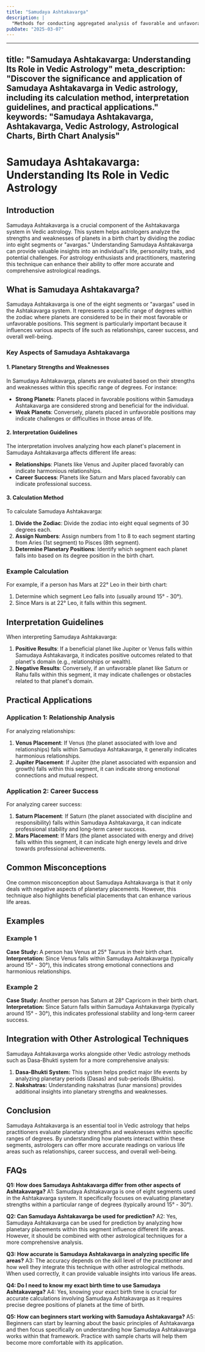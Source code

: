 ```yaml
---
title: "Samudaya Ashtakavarga"
description: |
  "Methods for conducting aggregated analysis of favorable and unfavorable"
pubDate: "2025-03-07"
---
```


---
title: "Samudaya Ashtakavarga: Understanding Its Role in Vedic Astrology"
meta_description: "Discover the significance and application of Samudaya Ashtakavarga in Vedic astrology, including its calculation method, interpretation guidelines, and practical applications."
keywords: "Samudaya Ashtakavarga, Ashtakavarga, Vedic Astrology, Astrological Charts, Birth Chart Analysis"
---

# Samudaya Ashtakavarga: Understanding Its Role in Vedic Astrology

## Introduction

Samudaya Ashtakavarga is a crucial component of the Ashtakavarga system in Vedic astrology. This system helps astrologers analyze the strengths and weaknesses of planets in a birth chart by dividing the zodiac into eight segments or "avargas." Understanding Samudaya Ashtakavarga can provide valuable insights into an individual's life, personality traits, and potential challenges. For astrology enthusiasts and practitioners, mastering this technique can enhance their ability to offer more accurate and comprehensive astrological readings.

## What is Samudaya Ashtakavarga?

Samudaya Ashtakavarga is one of the eight segments or "avargas" used in the Ashtakavarga system. It represents a specific range of degrees within the zodiac where planets are considered to be in their most favorable or unfavorable positions. This segment is particularly important because it influences various aspects of life such as relationships, career success, and overall well-being.

### Key Aspects of Samudaya Ashtakavarga

#### 1. **Planetary Strengths and Weaknesses**
In Samudaya Ashtakavarga, planets are evaluated based on their strengths and weaknesses within this specific range of degrees. For instance:
- **Strong Planets**: Planets placed in favorable positions within Samudaya Ashtakavarga are considered strong and beneficial for the individual.
- **Weak Planets**: Conversely, planets placed in unfavorable positions may indicate challenges or difficulties in those areas of life.

#### 2. **Interpretation Guidelines**
The interpretation involves analyzing how each planet's placement in Samudaya Ashtakavarga affects different life areas:
- **Relationships**: Planets like Venus and Jupiter placed favorably can indicate harmonious relationships.
- **Career Success**: Planets like Saturn and Mars placed favorably can indicate professional success.

#### 3. **Calculation Method**
To calculate Samudaya Ashtakavarga:
1. **Divide the Zodiac**: Divide the zodiac into eight equal segments of 30 degrees each.
2. **Assign Numbers**: Assign numbers from 1 to 8 to each segment starting from Aries (1st segment) to Pisces (8th segment).
3. **Determine Planetary Positions**: Identify which segment each planet falls into based on its degree position in the birth chart.

### Example Calculation

For example, if a person has Mars at 22° Leo in their birth chart:
1. Determine which segment Leo falls into (usually around 15° - 30°).
2. Since Mars is at 22° Leo, it falls within this segment.

## Interpretation Guidelines

When interpreting Samudaya Ashtakavarga:
1. **Positive Results**: If a beneficial planet like Jupiter or Venus falls within Samudaya Ashtakavarga, it indicates positive outcomes related to that planet's domain (e.g., relationships or wealth).
2. **Negative Results**: Conversely, if an unfavorable planet like Saturn or Rahu falls within this segment, it may indicate challenges or obstacles related to that planet's domain.

## Practical Applications

### Application 1: Relationship Analysis

For analyzing relationships:
1. **Venus Placement**: If Venus (the planet associated with love and relationships) falls within Samudaya Ashtakavarga, it generally indicates harmonious relationships.
2. **Jupiter Placement**: If Jupiter (the planet associated with expansion and growth) falls within this segment, it can indicate strong emotional connections and mutual respect.

### Application 2: Career Success

For analyzing career success:
1. **Saturn Placement**: If Saturn (the planet associated with discipline and responsibility) falls within Samudaya Ashtakavarga, it can indicate professional stability and long-term career success.
2. **Mars Placement**: If Mars (the planet associated with energy and drive) falls within this segment, it can indicate high energy levels and drive towards professional achievements.

## Common Misconceptions

One common misconception about Samudaya Ashtakavarga is that it only deals with negative aspects of planetary placements. However, this technique also highlights beneficial placements that can enhance various life areas.

## Examples

### Example 1

**Case Study:** A person has Venus at 25° Taurus in their birth chart.
**Interpretation:** Since Venus falls within Samudaya Ashtakavarga (typically around 15° - 30°), this indicates strong emotional connections and harmonious relationships.

### Example 2

**Case Study:** Another person has Saturn at 28° Capricorn in their birth chart.
**Interpretation:** Since Saturn falls within Samudaya Ashtakavarga (typically around 15° - 30°), this indicates professional stability and long-term career success.

## Integration with Other Astrological Techniques

Samudaya Ashtakavarga works alongside other Vedic astrology methods such as Dasa-Bhukti system for a more comprehensive analysis:
1. **Dasa-Bhukti System:** This system helps predict major life events by analyzing planetary periods (Dasas) and sub-periods (Bhuktis).
2. **Nakshatras:** Understanding nakshatras (lunar mansions) provides additional insights into planetary strengths and weaknesses.

## Conclusion

Samudaya Ashtakavarga is an essential tool in Vedic astrology that helps practitioners evaluate planetary strengths and weaknesses within specific ranges of degrees. By understanding how planets interact within these segments, astrologers can offer more accurate readings on various life areas such as relationships, career success, and overall well-being.

## FAQs

**Q1: How does Samudaya Ashtakavarga differ from other aspects of Ashtakavarga?**
A1: Samudaya Ashtakavarga is one of eight segments used in the Ashtakavarga system. It specifically focuses on evaluating planetary strengths within a particular range of degrees (typically around 15° - 30°).

**Q2: Can Samudaya Ashtakavarga be used for prediction?**
A2: Yes, Samudaya Ashtakavarga can be used for prediction by analyzing how planetary placements within this segment influence different life areas. However, it should be combined with other astrological techniques for a more comprehensive analysis.

**Q3: How accurate is Samudaya Ashtakavarga in analyzing specific life areas?**
A3: The accuracy depends on the skill level of the practitioner and how well they integrate this technique with other astrological methods. When used correctly, it can provide valuable insights into various life areas.

**Q4: Do I need to know my exact birth time to use Samudaya Ashtakavarga?**
A4: Yes, knowing your exact birth time is crucial for accurate calculations involving Samudaya Ashtakavarga as it requires precise degree positions of planets at the time of birth.

**Q5: How can beginners start working with Samudaya Ashtakavarga?**
A5: Beginners can start by learning about the basic principles of Ashtakavarga and then focus specifically on understanding how Samudaya Ashtakavarga works within that framework. Practice with sample charts will help them become more comfortable with its application.